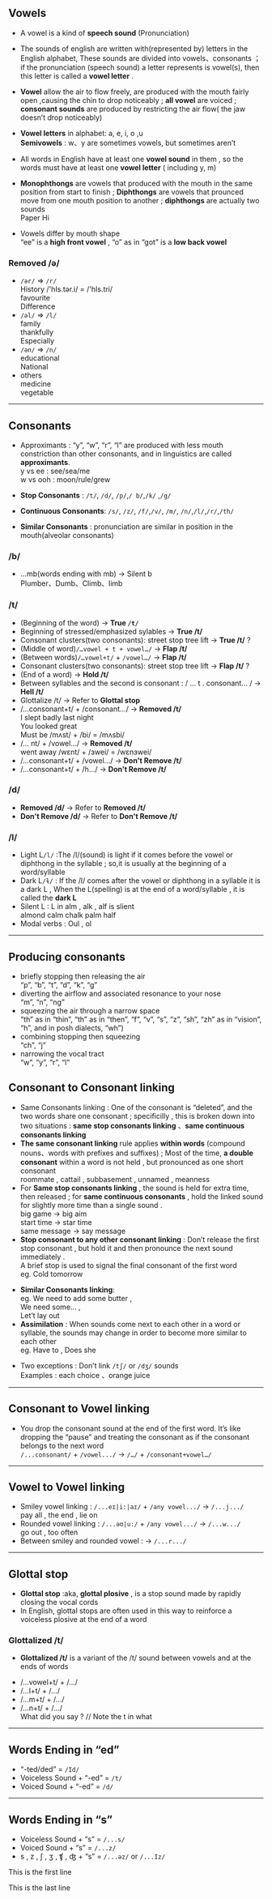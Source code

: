 ## Vowels  
* A vowel is a kind of **speech sound** (Pronunciation)
* The sounds of english are written with(represented by) letters in the English alphabet, These sounds are divided into vowels、consonants ；
if the pronunciation (speech sound) a letter represents is vowel(s), then this letter is called a **vowel letter** .
* **Vowel** allow the air to flow freely, are produced with the mouth fairly open ,causing the chin to drop noticeably ; **all vowel** are voiced ; **consonant sounds** are produced by restricting the air flow( the jaw doesn’t drop noticeably)

* **Vowel letters** in alphabet: a, e, i, o ,u\
**Semivowels** : w、y are sometimes vowels, but sometimes aren’t
* All words in English have at least one **vowel sound** in them , so the words must have at least one **vowel letter** ( including y, m)
* **Monophthongs** are vowels that produced with the mouth in the same position from start to finish ; **Diphthongs** are vowels that prounced move from one mouth position to another ; **diphthongs** are actually two sounds  
Paper Hi
* Vowels differ by mouth shape  
“ee” is a **high front vowel** , “o” as in “got” is a **low back vowel**

### Removed /ə/
* `/ər/` => `/r/`  
History /'hIs.tər.i/ = /'hIs.tri/  
favourite  
Difference
* `/əl/` => `/l/`  
family  
thankfully  
Especially
* `/ən/` => `/n/`  
educational  
National
* others  
medicine  
vegetable

***

## Consonants
* Approximants : “y”, “w”, “r”, “l”  are produced with less mouth constriction than other consonants, and in linguistics are called **approximants**.  
y vs ee : see/sea/me  
w vs ooh : moon/rule/grew
 
* **Stop Consonants** : `/t/`, `/d/`, `/p/`,`/ b/`,`/k/` ,`/g/` 
* **Continuous Consonants**: `/s/`, `/z/`, `/f/`,`/v/`, `/m/`, `/n/`,`/l/`,`/r/`,`/th/` 

* **Similar Consonants** : pronunciation are similar in position in the mouth(alveolar consonants)  

### /b/
* ...mb(words ending with mb) -> Silent b  
Plumber、Dumb、Climb、limb
### /t/
* (Beginning of the word) -> **True `/t/`**
* Beginning of stressed/emphasized sylables -> **True /t/**
* Consonant clusters(two consonants): street stop tree lift -> **True /t/** ?
* (Middle of word)`/…vowel + t + vowel…/` -> **Flap /t/**
* (Between words)`/…vowel+t/` + `/vowel…/` -> **Flap /t/**
* Consonant clusters(two consonants): street stop tree lift -> **Flap /t/** ?
* (End of a word) -> **Hold /t/**
* Between syllables and the second is consonant : / … t . consonant… / -> **Hell /t/**
* Glottalize /t/ -> Refer to **Glottal stop**
* /…consonant+t/ + /consonant…/ -> **Removed /t/**  
I slept badly last night  
You looked great  
Must be /mʌst/ + /bi/ = /mʌsbi/
* /… nt/ + /vowel…/ -> **Removed /t/**  
  went away /wɛnt/ + /ɜwei/ = /wɛnɜwei/
* /…consonant+t/ + /vowel…/ -> **Don't Remove /t/**
* /…consonant+t/ + /h…/ -> **Don't Remove /t/**
### /d/
* **Removed /d/** -> Refer to **Removed /t/**
* **Don't Remove /d/** -> Refer to **Don't Remove /t/**


### /l/
* Light L`/l/` :The /l/(sound) is light if it comes before the vowel or diphthong in the syllable ; so,it is usually at the beginning of a word/syllable
* Dark L`/ɫ/` :  If the /l/ comes after the vowel or diphthong in a syllable it is a dark L , When the L(spelling) is at the end of a word/syllable , it is called the **dark L**
* Silent L : L in alm , alk ,  alf is slient  
almond calm chalk palm half 
* Modal verbs : Oul , ol

***
## Producing consonants
* briefly stopping then releasing the air  
“p”, “b”, “t”, “d”, “k”, “g”
* diverting the airflow and associated resonance to your nose  
“m”, “n”, “ng”
* squeezing the air through a narrow space  
“th” as in “thin”, “th” as in “then”, “f”, “v”, “s”, “z”, “sh”, “zh” as in “vision”, “h”, and in posh dialects, “wh”)
* combining stopping then squeezing  
“ch”, “j”
* narrowing the vocal tract  
“w”, “y”, “r”, “l”


## Consonant to Consonant linking

- Same Consonants linking : One of the consonant is “deleted”, and the two words share one consonant ; specificilly , this is broken down into two situations : **same stop consonants linking** 、**same continuous consonants linking**
- **The same consonant linking** rule applies **within words** (compound nouns、words with prefixes and suffixes) ; Most of the time, **a double consonant** within a word is not held , but pronounced as one short consonant  
roommate , cattail , subbasement , unnamed , meanness
- For **Same stop consonants linking** , the sound is held for extra time, then released ; for **same continuous consonants** , hold the linked sound for slightly more time than a single sound .  
big game → big aim  
start time → star time  
same message → say message
- **Stop consonant to any other consonant linking** : Don’t release the first stop consonant , but hold it and then pronounce the next sound immediately .  
A brief stop is used to signal the final consonant of the first word  
eg. Cold tomorrow
* **Similar Consonants linking**:  
eg. We need to add some butter ,  
We need some… ,  
Let’t lay out
* **Assimilation** : When sounds come next to each other in a word or syllable, the sounds may change in order to become more similar to each other  
eg. Have to , Does she
- Two exceptions : Don’t link `/tʃ/` or `/dʒ/` sounds  
  Examples : each choice 、orange juice

***

## Consonant to Vowel linking
- You drop the consonant sound at the end of the first word. It’s like dropping the “pause” and treating the consonant as if the consonant belongs to the next word  
`/...consonant/` + `/vowel.../` -> `/…/` + `/consonant+vowel…/`

***

## Vowel to Vowel linking
* Smiley vowel linking :  `/...eɪ|i:|aɪ/` + `/any vowel.../` -> `/...j.../`  
pay all , the end , lie on
* Rounded vowel linking : `/...əʊ|u:/` + `/any vowel.../` -> `/...w.../`  
go out , too often
* Between smiley and rounded vowel : -> `/...r.../`   

***

## Glottal stop
* **Glottal stop** :aka, **glottal plosive** , is a stop sound made by rapidly closing the vocal cords
* In English, glottal stops are often used in this way to reinforce a voiceless plosive at the end of a word
### Glottalized /t/
* **Glottalized /t/** is a variant of the /t/ sound between vowels and at the ends of words
- /…vowel+t/ + /…/
- /…l+t/ + /…/
- /…m+t/ + /…/
- /…n+t/ + /…/  
What did you say ? // Note the t in what

***

## Words Ending in “ed”
- “-ted/ded” = `/Id/`
- Voiceless Sound + “-ed” = `/t/`
- Voiced Sound + “-ed” = `/d/`

***
## Words Ending in “s”
- Voiceless Sound + “s” = `/...s/`
- Voiced Sound + “s” = `/...z/`
- s , z , ʃ , ʒ , ʧ , ʤ + “s” = `/...əz/` or `/...Iz/`

This is the first line





This is the last line


